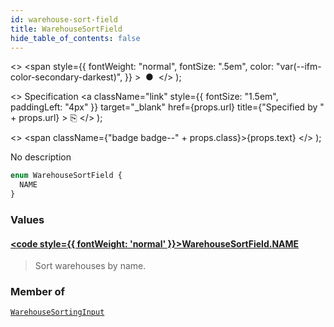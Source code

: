 ```yaml
---
id: warehouse-sort-field
title: WarehouseSortField
hide_table_of_contents: false
---
```


  <>
    <span
      style={{
        fontWeight: "normal",
        fontSize: ".5em",
        color: "var(--ifm-color-secondary-darkest)",
      }}
    >
      &nbsp;●&nbsp;
    </span>
  </>
);

  <>
    Specification
    <a
      className="link"
      style={{ fontSize: "1.5em", paddingLeft: "4px" }}
      target="\_blank"
      href={props.url}
      title={"Specified by " + props.url}
    >
      ⎘
    </a>
  </>
);

  <>
    <span className={"badge badge--" + props.class}>{props.text}</span>
  </>
);

No description

```graphql
enum WarehouseSortField {
  NAME
}
```

### Values

#### [<code style={{ fontWeight: 'normal' }}>WarehouseSortField.<b>NAME</b></code>](#)

> Sort warehouses by name.

### Member of

[`WarehouseSortingInput`](../../../storefront/products/inputs/warehouse-sorting-input) <Badge class="secondary" text="input"/>
